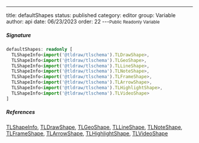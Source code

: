 ---
title: defaultShapes
status: published
category: editor
group: Variable
author: api
date: 06/23/2023
order: 22
---<Small>Public Readonly Variable</Small>




##### Signature


```ts
defaultShapes: readonly [
  TLShapeInfo<import('@tldraw/tlschema').TLDrawShape>,
  TLShapeInfo<import('@tldraw/tlschema').TLGeoShape>,
  TLShapeInfo<import('@tldraw/tlschema').TLLineShape>,
  TLShapeInfo<import('@tldraw/tlschema').TLNoteShape>,
  TLShapeInfo<import('@tldraw/tlschema').TLFrameShape>,
  TLShapeInfo<import('@tldraw/tlschema').TLArrowShape>,
  TLShapeInfo<import('@tldraw/tlschema').TLHighlightShape>,
  TLShapeInfo<import('@tldraw/tlschema').TLVideoShape>
]
```

##### References

[TLShapeInfo](/gen/editor/TLShapeInfo-type), [TLDrawShape](/gen/tlschema/TLDrawShape-type), [TLGeoShape](/gen/tlschema/TLGeoShape-type), [TLLineShape](/gen/tlschema/TLLineShape-type), [TLNoteShape](/gen/tlschema/TLNoteShape-type), [TLFrameShape](/gen/tlschema/TLFrameShape-type), [TLArrowShape](/gen/tlschema/TLArrowShape-type), [TLHighlightShape](/gen/tlschema/TLHighlightShape-type), [TLVideoShape](/gen/tlschema/TLVideoShape-type)

